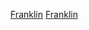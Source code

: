 {{Commons category|Towns in Franklin County, New York}}

[[Category:依縣份劃分的紐約州城鎮|Franklin]]
[[Category:依縣份劃分的紐約城市群城鎮|Franklin]]
